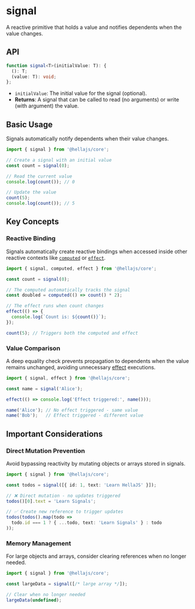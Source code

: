 # signal

A reactive primitive that holds a value and notifies dependents when the value changes.

## API

```typescript
function signal<T>(initialValue: T): {
  (): T;
  (value: T): void;
};
```
- `initialValue`: The initial value for the signal (optional).
- **Returns**: A signal that can be called to read (no arguments) or write (with argument) the value.

## Basic Usage

Signals automatically notify dependents when their value changes.

```typescript
import { signal } from '@hellajs/core';

// Create a signal with an initial value
const count = signal(0);

// Read the current value
console.log(count()); // 0

// Update the value  
count(5);
console.log(count()); // 5
```

## Key Concepts

### Reactive Binding
Signals automatically create reactive bindings when accessed inside other reactive contexts like [`computed`](/reference/core/computed) or [`effect`](/reference/core/effect).

```typescript
import { signal, computed, effect } from '@hellajs/core';

const count = signal(0);

// The computed automatically tracks the signal
const doubled = computed(() => count() * 2);

// The effect runs when count changes
effect(() => {
  console.log(`Count is: ${count()}`);
});

count(5); // Triggers both the computed and effect
```

### Value Comparison

A deep equality check prevents propagation to dependents when the value remains unchanged, avoiding unnecessary [effect](/reference/core/effect) executions.

```typescript
import { signal, effect } from '@hellajs/core';

const name = signal('Alice');

effect(() => console.log('Effect triggered:', name()));

name('Alice'); // No effect triggered - same value
name('Bob');   // Effect triggered - different value
```

## Important Considerations

### Direct Mutation Prevention

Avoid bypassing reactivity by mutating objects or arrays stored in signals.

```typescript
import { signal } from '@hellajs/core';

const todos = signal([{ id: 1, text: 'Learn HellaJS' }]);

// ❌ Direct mutation - no updates triggered
todos()[0].text = 'Learn Signals';

// ✅ Create new reference to trigger updates
todos(todos().map(todo => 
  todo.id === 1 ? { ...todo, text: 'Learn Signals' } : todo
));
```

### Memory Management

For large objects and arrays, consider clearing references when no longer needed.

```typescript
import { signal } from '@hellajs/core';

const largeData = signal([/* large array */]);

// Clear when no longer needed
largeData(undefined);
```